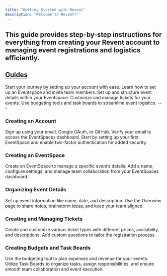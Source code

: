```yaml
---
title: "Getting Started with Revent"
description: "Welcome to Revent!"
---
```


###
This guide provides step-by-step instructions for everything from creating your Revent account to managing event registrations and logistics efficiently.
---

## [Guides](/guides)
<CardGroup cols={2}>
  <Card title="Creating an Account" icon="user-plus" href="/guides/creating-the-account">
    Start your journey by setting up your account with ease.
  </Card>
  <Card title="Creating an Eventspace with your team" icon="users" href="/guides/adding-an-eventspace">
    Learn how to set up an Eventspace and invite team members.
  </Card>
  <Card title="Setting up an event" icon="page" href="/guides/setting-up-an-event">
    Set up and structure event details within your Eventspace.
  </Card>
  <Card title="Creating Tickets" icon="microphone" href="/guides/creating-and-managing-tickets">
    Customize and manage tickets for your events.
  </Card>
  <Card title="Creating Budgets and Task Boards" icon="volume-high" href="/guides/creating-budgets-and-task-boards">
    Use budgeting tools and task boards to streamline event logistics.

  </Card>
</CardGroup>
---

### Creating an Account
Sign up using your email, Google OAuth, or GitHub. Verify your email to access the EventSpaces dashboard. Start by setting up your first EventSpace and enable two-factor authentication for added security.

### Creating an EventSpace
Create an EventSpace to manage a specific event’s details. Add a name, configure settings, and manage team collaboration from your EventSpaces dashboard.

### Organizing Event Details
Set up event information like name, date, and description. Use the Overview page to share notes, brainstorm ideas, and keep your team aligned.

### Creating and Managing Tickets
Create and customize various ticket types with different prices, availability, and descriptions. Add custom questions to tailor the registration process.

### Creating Budgets and Task Boards
Use the budgeting tool to plan expenses and revenue for your events. Utilize Task Boards to organize tasks, assign responsibilities, and ensure smooth team collaboration and event execution.
